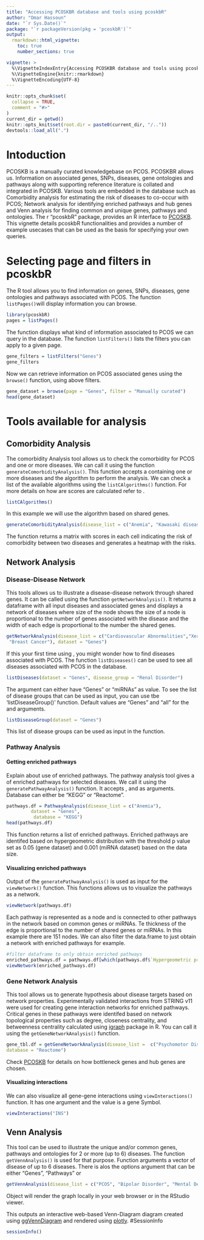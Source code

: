 ```yaml
---
title: "Accessing PCOSKBR database and tools using pcoskbR"
author: "Omar Hassoun"
date: "`r Sys.Date()`"
package: "`r packageVersion(pkg = 'pcoskbR')`"
output: 
  rmarkdown::html_vignette:
    toc: true
    number_sections: true

vignette: >
  %\VignetteIndexEntry{Accessing PCOSKBR database and tools using pcoskbR}
  %\VignetteEngine{knitr::rmarkdown}
  %\VignetteEncoding{UTF-8}
---
```


```r
knitr::opts_chunk$set(
  collapse = TRUE,
  comment = "#>"
)
current_dir = getwd()
knitr::opts_knit$set(root.dir = paste0(current_dir, "/.."))
devtools::load_all(".")
```
\tableofcontents

# Intoduction
PCOSKB is a manually curated knowledgebase on PCOS. PCOSKBR allows us. Information on associated genes, SNPs, diseases, gene ontologies and pathways along with supporting reference literature is collated and integrated in PCOSKB. Various tools are embedded in the database such as Comorbidity analysis for estimating the risk of diseases to co-occur with PCOS; Network analysis for identifying enriched pathways and hub genes and Venn analysis for finding common and unique genes, pathways and ontologies. The r "pcoskbR" package, provides an R interface to [PCOSKB](http://pcoskb.bicnirrh.res.in/). This vignette details pcoskbR functionalities and provides a number of example usecases that can be used as the basis for specifying your own queries.

# Selecting page and filters in pcoskbR
The R tool allows you to find information on genes, SNPs, diseases, gene ontologies and pathways associated with PCOS. The function `listPages()`will display information you can browse.

```r
library(pcoskbR)
pages = listPages()
```
The function displays what kind of information associated to PCOS we can query in the database.  The function `listFilters()` lists the filters you can apply to a given page. 
```r
gene_filters = listFilters("Genes")
gene_filters
```
Now we can retrieve information on PCOS associated genes using the `browse()` function, using above filters.
```r
gene_dataset = browse(page = "Genes", filter = "Manually curated")
head(gene_dataset)
```
# Tools available for analysis
## Comorbidity Analysis 
The comorbidity Analysis tool allows us to check the comorbidity for PCOS and one or more diseases. We can call it using the function `generateComorbidityAnalysis()`. This function accepts a \code{vector} containing one or more diseases and the algorithm to perform the analysis. We can check a list of the available algorithms using the `listCAlgorithms()` function. For more details on how are scores are calculated refer to \href{https://www.nature.com/articles/s41598-020-71418-8}{PCOSKBR2: a database of genes, diseases, pathways, and networks associated with polycystic ovary syndrome}.
```r
listCAlgorithms()

```
In this example we will use the algorithm based on shared genes. 
```r
generateComorbidityAnalysis(disease_list = c("Anemia", "Kawasaki disease"), algorithm = "Shared genes")
```
The function returns a matrix with scores in each cell indicating the risk of comorbidity between two diseases and generates a heatmap with the risks.

## Network Analysis
### Disease-Disease Network
This tools allows us to illustrate a disease-disease network through shared genes. It can be called using the function `getNetworkAnalysis()`. It returns a dataframe with all input diseases and associated genes and displays a network of diseases where size of the node shows the size of a node is proportional to the number of genes associated with the disease and the width of each edge is proportional to the number the shared genes. 
```r
getNetworkAnalysis(disease_list = c("Cardiovascular Abnormalities","Xerotic keratitis", "Anemia",
 "Breast Cancer"), dataset = "Genes")

```
If this your first time using \code{pcoskbR} , you might wonder how to find diseases associated with PCOS. The function `listDiseases()` can be used to see all diseases associated with PCOS in the database.
```r
listDiseases(dataset = "Genes", disease_group = "Renal Disorder")
```
The \code{dataset} argument can either have "Genes" or "miRNAs" as value. To see the list of disease groups that can be used as input, you can use tbe 'listDiseaseGroup()' function. Default values are "Genes" and "all" for the \code{dataset} and \code{disease_group} arguments.  
```r
listDiseaseGroup(dataset = "Genes")
```
This list of disease groups can be used as input in the \code{listDiseases()} function.

### Pathway Analysis
#### Getting enriched pathways
Explain about use of enriched pathways.
The pathway analysis tool gives a \code{data.frame} of enriched pathways for selected diseases. We call it using the `generatePathwayAnalysis()` function. It accepts \code{disease_list}, \code{dataset} and \code{database} as arguments. Database can either be "KEGG" or "Reactome".
```r
pathways.df = PathwayAnalysis(disease_list = c("Anemia"),
         dataset = "Genes",
          database = "KEGG")
head(pathways.df)
```
This function returns a list of enriched pathways. Enriched pathways are identifed based 
on hypergeometric distribution with the threshold p value set as 0.05 (gene dataset) and 0.001 (miRNA dataset) 
based on the data size.

#### Visualizing enriched pathways
Output of the `generatePathwayAnalysis()` is used as input for the `viewNetwork()` function. This functions allows us to visualize the pathways as a network.
```r
viewNetwork(pathways.df)
```
Each pathway is represented as a node and is connected to other pathways in the network based on common genes or miRNAs. Te thickness of the edge is proportional to the number of shared genes or miRNAs. In this example there are 151 nodes. We can also filter the data.frame to just obtain a network with enriched pathways for example.
```r
#filter dataframe to only obtain enriched pathways
enriched_pathways.df = pathways.df[which(pathways.df$`Hypergeometric probability` <= 0.005),]
viewNetwork(enriched_pathways.df)
```

### Gene Network Analysis
This tool allows us to generate hypothesis about disease targets based on network properties. Experimentally validated interactions from STRING v11 were used for creating gene interaction networks for enriched pathways. Critical genes in these pathways were identifed based on network topological properties such as degree, closeness centrality, and betweenness centrality calculated using [igraph](https://igraph.org/) package in R. You can call it using the `getGeneNetworkAnalysis()` function.
```r
gene_tbl.df = getGeneNetworkAnalysis(disease_list =  c("Psychomotor Disorders", "Psychosexual Disorders" , "Pubertal Disorder"),
database = "Reactome")
```
Check [PCOSKB](http://pcoskb.bicnirrh.res.in/) for details on how bottleneck genes and hub genes are chosen.

#### Visualizing interactions
We can also visualize all gene-gene interactions using `viewInteractions()` function. It has one argument \code{gene} and the value is a gene Symbol.
```r
viewInteractions("INS")
```

## Venn Analysis
This tool can be used to illustrate the unique and/or common genes, pathways and ontologies for 2 or more (up to 6) diseases. The function `getVennAnalysis()` is used for that purpose. Function arguments a vector \code{disease_list} of  disease of up to 6 diseases. There is alos the options argument that can be either "Genes", "Pathways" or   

```r
getVennAnalysis(disease_list = c("PCOS", "Bipolar Disorder", "Mental Depression", "Schizophrenia", "Autistic Disorder", "Alzheimer Disease" ), option = "Genes")
```
Object will render the graph locally in your web browser or in the RStudio viewer.


This outputs an interactive web-based Venn-Diagram diagram created using [ggVennDiagram](https://cran.r-project.org/web/packages/ggVennDiagram/index.html) and rendered using [plotly](https://plotly.com/).
#SessionInfo
```r
sessionInfo()
```





